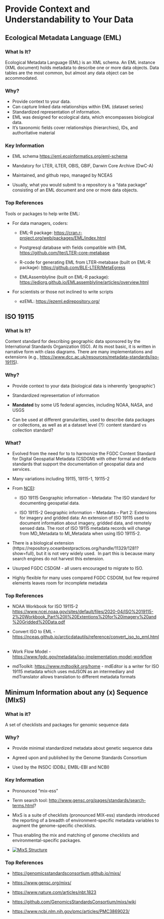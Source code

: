 # Provide Context and Understandability to Your Data {.unnumbered}


## Ecological Metadata Language (EML)

### What Is It?

Ecological Metadata Language (EML) is an XML schema. An EML instance (XML document) holds metadata to describe one or more data objects. Data tables are the most common, but almost any data object can be accommodated.

### Why?

-   Provide context to your data.
-   Can capture linked data relationships within EML (dataset series)
-   Standardized representation of information.
-   EML was designed for ecological data, which encompasses biological data.
-   It's taxonomic fields cover relationships (hierarchies), IDs, and authoritative material

### Key Information

-   EML schema <https://eml.ecoinformatics.org/eml-schema> 

-   Mandatory for LTER, iLTER, OBIS, GBIF, Darwin Core Archive (DwC-A)

-   Maintained, and github repo, managed by NCEAS

-   Usually, what you would submit to a repository is a "data package" consisting of an EML document and one or more data objects.

### Top References

Tools or packages to help write EML:

-   For data managers, coders: 

    -   EML-R package: <https://cran.r-project.org/web/packages/EML/index.html>

    -   Postgresql database with fields compatible with EML <https://github.com/lter/LTER-core-metabase>  

    -   R-code for generating EML from LTER-metabase (built on EML-R package): <https://github.com/BLE-LTER/MetaEgress>

    -   EMLAssemblyline (built on EML-R package): <https://ediorg.github.io/EMLassemblyline/articles/overview.html> 

-   For scientists or those not inclined to write scripts

    -   ezEML: <https://ezeml.edirepository.org/>

## ISO 19115

### What Is It?

Content standard for describing geographic data sponsored by the International Standards Organization (ISO). At its most basic, it is written in narrative form with class diagrams. There are many implementations and extensions (e.g., <https://www.dcc.ac.uk/resources/metadata-standards/iso-19115>).

### Why?

-   Provide context to your data (biological data is inherently 'geographic')

-   Standardized representation of information

-   **Mandated** by some US federal agencies, including NOAA, NASA, and USGS

-   Can be used at different granularities, used to describe data packages or collections, as well as at a dataset level (?): content standard vs collection standard?

### What?

-   Evolved from the need for to to harmonize the FGDC Content Standard for Digital Geospatial Metadata (CSDGM) with other formal and defacto standards that support the documentation of geospatial data and services.

-   Many variations including 19115, 19115-1, 19115-2

-   From [NCEI](https://www.ncei.noaa.gov/resources/metadata):

    -   ISO 19115 Geographic information -- Metadata: The ISO standard for documenting geospatial data. 

    -   ISO 19115-2 Geographic information -- Metadata -- Part 2: Extensions for imagery and gridded data: An extension of ISO 19115 used to document information about imagery, gridded data, and remotely sensed data. The root of ISO 19115 metadata records will change from MD_Metadata to MI_Metadata when using ISO 19115-2. 

-   There is a biological extension (https://repository.oceanbestpractices.org/handle/11329/1281?show=full), but it is not very widely used.  In part this is because many search engines do not harvest this extension.

-   Usurped FGDC CSDGM - all users encouraged to migrate to ISO.

-   Highly flexible for many uses compared FGDC CSDGM, but few required elements leaves room for incomplete metadata

### Top References

-   NOAA Workbook for ISO 19115-2 <https://www.ncei.noaa.gov/sites/default/files/2020-04/ISO%2019115-2%20Workbook_Part%20II%20Extentions%20for%20imagery%20and%20Gridded%20Data.pdf> 

-   Convert ISO to EML - <https://nceas.github.io/arcticdatautils/reference/convert_iso_to_eml.html> 

-   Work Flow Model -\
    <https://www.fgdc.gov/metadata/iso-implementation-model-workflow> 

-   mdToolkit: <https://www.mdtoolkit.org/home> - mdEditor is a writer for ISO 19115 metadata which uses mdJSON as an intermediary and mdTranslator allows translation to different metadata formats

## Minimum Information about any (x) Sequence (MIxS)

### What is it?

A set of checklists and packages for genomic sequence data

### Why?

-   Provide minimal standardized metadata about genetic sequence data

-   Agreed upon and published by the Genome Standards Consortium

-   Used by the INSDC (DDBJ, EMBL-EBI and NCBI)

### Key Information

-   Pronounced "mix-ess"

-   Term search tool: <http://www.gensc.org/pages/standards/search-terms.html>?

-   MixS is a suite of checklists (pronounced MIX-ess) standards introduced the reporting of a breadth of environment-specific metadata variables to augment the genome-specific checklists.

-   Thus enabling the mix and matching of genome checklists and environmental-specific packages.

-   [![MixS Structure](http://www.gensc.org/images/mixs_ext_graphic-1024x731.png)](http://www.gensc.org/pages/standards-intro.html)

### Top References

-   <https://genomicsstandardsconsortium.github.io/mixs/>

-   <https://www.gensc.org/mixs/> 

-   <https://www.nature.com/articles/nbt.1823>

-   <https://github.com/GenomicsStandardsConsortium/mixs/wiki> 

-   <https://www.ncbi.nlm.nih.gov/pmc/articles/PMC3869023/>
